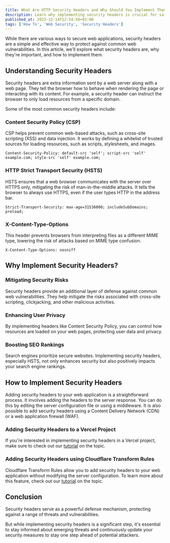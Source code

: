 ```yaml
---
title: What Are HTTP Security Headers and Why Should You Implement Them?
description: Learn why implementing security headers is crucial for safeguarding your web applications.
published_at: 2023-12-14T12:54:50+03:00
tags: ['How To', 'Web Security', 'Security Headers']
---
```


While there are various ways to secure web applications, security headers are a simple and effective way to protect against common web vulnerabilities. In this article, we'll explore what security headers are, why they're important, and how to implement them.

## Understanding Security Headers

Security headers are extra information sent by a web server along with a web page. They tell the browser how to behave when rendering the page or interacting with its content. For example, a security header can instruct the browser to only load resources from a specific domain.

Some of the most common security headers include:

### Content Security Policy (CSP)

CSP helps prevent common web-based attacks, such as cross-site scripting (XSS) and data injection. It works by defining a whitelist of trusted sources for loading resources, such as scripts, stylesheets, and images.

```http
Content-Security-Policy: default-src 'self'; script-src 'self' example.com; style-src 'self' example.com;
```

### HTTP Strict Transport Security (HSTS)

HSTS ensures that a web browser communicates with the server over HTTPS only, mitigating the risk of man-in-the-middle attacks. It tells the browser to always use HTTPS, even if the user types HTTP in the address bar.

```http
Strict-Transport-Security: max-age=31536000; includeSubDomains; preload;
```

### X-Content-Type-Options

This header prevents browsers from interpreting files as a different MIME type, lowering the risk of attacks based on MIME type confusion.

```http
X-Content-Type-Options: nosniff
```

## Why Implement Security Headers?

### Mitigating Security Risks

Security headers provide an additional layer of defense against common web vulnerabilities. They help mitigate the risks associated with cross-site scripting, clickjacking, and other malicious activities.

### Enhancing User Privacy

By implementing headers like Content Security Policy, you can control how resources are loaded on your web pages, protecting user data and privacy.

### Boosting SEO Rankings

Search engines prioritize secure websites. Implementing security headers, especially HSTS, not only enhances security but also positively impacts your search engine rankings.

## How to Implement Security Headers

Adding security headers to your web application is a straightforward process. It involves adding the headers to the server response. You can do this by editing the server configuration file or using a middleware. It is also possible to add security headers using a Content Delivery Network (CDN) or a web application firewall (WAF).

### Adding Security Headers to a Vercel Project

If you're interested in implementing security headers in a Vercel project, make sure to check out our [tutorial](/blog/blog/security-headers-vercel) on the topic.

### Adding Security Headers using Cloudflare Transform Rules

Cloudflare Transform Rules allow you to add security headers to your web application without modifying the server configuration. To learn more about this feature, check out our [tutorial](/blog/blog/security-headers-cloudflare-transform-rules) on the topic.

## Conclusion

Security headers serve as a powerful defense mechanism, protecting against a range of threats and vulnerabilities.

But while implementing security headers is a significant step, it's essential to stay informed about emerging threats and continuously update your security measures to stay one step ahead of potential attackers.
